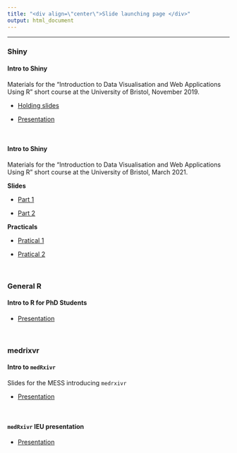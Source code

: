 ```yaml
---
title: "<div align=\"center\">Slide launching page </div>"
output: html_document
---
```

<hr>

### Shiny

#### Intro to Shiny

Materials for the "Introduction to Data Visualisation and Web Applications Using R" short course at the University of Bristol, November 2019.

* [Holding slides](https://mcguinlu.github.io/slides/intro-to-shiny/intro-to-shiny-prep/teaching-shiny-slides-prep.html)

* [Presentation](https://mcguinlu.github.io/slides/intro-to-shiny/teaching-shiny-slides.html)

<br>

#### Intro to Shiny

Materials for the "Introduction to Data Visualisation and Web Applications Using R" short course at the University of Bristol, March 2021.

__Slides__

* [Part 1](https://mcguinlu.github.io/slides/data_viz_short_course_shiny/intro_to_shiny_1.html#1)

* [Part 2](https://mcguinlu.github.io/slides/data_viz_short_course_shiny/intro_to_shiny_2.html#1)

__Practicals__

* [Pratical 1](https://mcguinlu.github.io/slides/data_viz_short_course_shiny/pracs/practical_1.html)

* [Pratical 2](https://mcguinlu.github.io/slides/data_viz_short_course_shiny/pracs/practical_2.html)



<br>

### General R

#### Intro to R for PhD Students

* [Presentation](https://mcguinlu.github.io/slides/intro-to-r-phd/index.html)

<br>

### medrixvr

#### Intro to `medRxivr`

Slides for the MESS introducing `medrxivr`

* [Presentation](https://mcguinlu.github.io/slides/20-03-06-intro-to-medrxivr/intro-to-medrxivr.html)


<br>

#### `medRxivr` IEU presentation

* [Presentation](https://mcguinlu.github.io/slides/21-04-06-IEU-medrxivr/intro-to-medrxivr.html)

